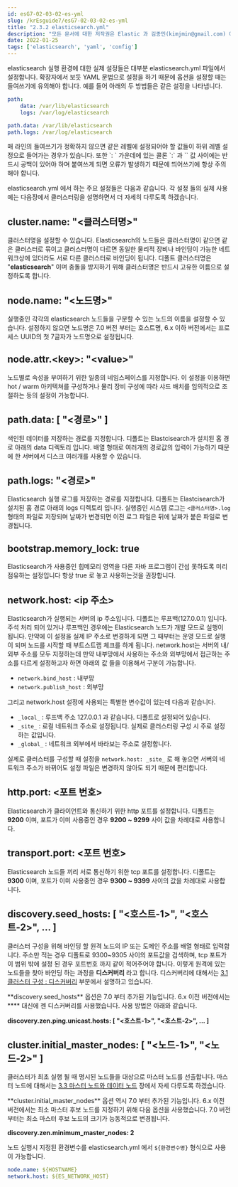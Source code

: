 ```yaml
---
id: esG7-02-03-02-es-yml
slug: /krEsguide7/esG7-02-03-02-es-yml
title: "2.3.2 elasticsearch.yml"
description: "모든 문서에 대한 저작권은 Elastic 과 김종민(kimjmin@gmail.com) 에게 있으며 허가되지 않은 무단 복제나 배포 및 출판을 금지합니다. 본 문서의 내용 및 포함된 자료를 인용하고자 하는 경우 출처를 명시하고 게재된 주소를 김종민(kimjmin@gmail.com)에게 알려주시기 바랍니다."
date: 2022-01-25
tags: ['elasticsearch', 'yaml', 'config']
---
```


elasticsearch 실행 환경에 대한 실제 설정들은 대부분 elasticsearch.yml 파일에서 설정합니다. 확장자에서 보듯 YAML 문법으로 설정을 하기 때문에 옵션을 설정할 때는 들여쓰기에 유의해야 합니다. 예를 들어 아래의 두 방법들은 같은 설정을 나타냅니다.

```yaml
path:
    data: /var/lib/elasticsearch
    logs: /var/log/elasticsearch
```

```yaml
path.data: /var/lib/elasticsearch
path.logs: /var/log/elasticsearch
```

<DocCallOut color="danger">
매 라인의 들여쓰기가 정확하지 않으면 같은 레벨에 설정되어야 할 값들이 하위 레벨 설정으로 들어가는 경우가 있습니다. 또한 `<key>: <value>` 가운데에 있는 콜론 `:` 과 `<value>` 값 사이에는 반드시 공백이 있어야 하며 붙여쓰게 되면 오류가 발생하기 때문에 띄어쓰기에 항상 주의해야 합니다.
</DocCallOut>

elasticsearch.yml 에서 하는 주요 설정들은 다음과 같습니다. 각 설정 들의 실제 사용 예는 다음장에서 클러스터링을 설명하면서 더 자세히 다루도록 하겠습니다.

## cluster.name: "\<클러스터명>"

클러스터명을 설정할 수 있습니다. Elasticsearch의 노드들은 클러스터명이 같으면 같은 클러스터로 묶이고 클러스터명이 다르면 동일한 물리적 장비나 바인딩이 가능한 네트워크상에 있더라도 서로 다른 클러스터로 바인딩이 됩니다. 디폴트 클러스터명은 "**elasticsearch**" 이며 충돌을 방지하기 위해 클러스터명은 반드시 고유한 이름으로 설정하도록 합니다.

## node.name: "\<노드명>"

실행중인 각각의 elasticsearch 노드들을 구분할 수 있는 노드의 이름을 설정할 수 있습니다. 설정하지 않으면 노드명은 7.0 버전 부터는 호스트명, 6.x 이하 버전에서는 프로세스 UUID의 첫 7글자가 노드명으로 설정됩니다.

## node.attr.\<key>: "\<value>"

노드별로 속성을 부여하기 위한 일종의 네임스페이스를 지정합니다. 이 설정을 이용하면 hot / warm 아키텍쳐를 구성하거나 물리 장비 구성에 따라 샤드 배치를 임의적으로 조절하는 등의 설정이 가능합니다.

## path.data: \[ "\<경로>" ]

색인된 데이터를 저장하는 경로를 지정합니다. 디폴트는 Elastcisearch가 설치된 홈 경로 아래의 data 디렉토리 입니다. 배열 형태로 여러개의 경로값의 입력이 가능하기 때문에 한 서버에서 디스크 여러개를 사용할 수 있습니다.

## path.logs: "\<경로>"

Elasticsearch 실행 로그를 저장하는 경로를 지정합니다. 디폴트는 Elastcisearch가 설치된 홈 경로 아래의 logs 디렉토리 입니다. 실행중인 시스템 로그는 `<클러스터명>.log` 형태의 파일로 저장되며 날짜가 변경되면 이전 로그 파일은 뒤에 날짜가 붙은 파일로 변경됩니다.

## bootstrap.memory_lock: true

Elasticsearch가 사용중인 힙메모리 영역을 다른 자바 프로그램이 간섭 못하도록 미리 점유하는 설정입니다 항상 true 로 놓고 사용하는것을 권장합니다.

## network.host: \<ip 주소>

Elasticsearch가 실행되는 서버의 ip 주소입니다. 디폴트는 루프백(127.0.0.1) 입니다. 주석 처리 되어 있거나 루프백인 경우에는 Elasticsearch 노드가 개발 모드로 실행이 됩니다. 만약에 이 설정을 실제 IP 주소로 변경하게 되면 그 때부터는 운영 모드로 실행이 되며 노드를 시작할 때 부트스트랩 체크를 하게 됩니다. network.host는 서버의 내/외부 주소를 모두 지정하는데 만약 내부망에서 사용하는 주소와 외부망에서 접근하는 주소를 다르게 설정하고자 하면 아래의 값 들을 이용해서 구분이 가능합니다.

* `network.bind_host` : 내부망
* `network.publish_host` : 외부망

그리고 network.host 설정에 사용되는 특별한 변수값이 있는데 다음과 같습니다.

* `_local_` : 루프백 주소 127.0.0.1 과 같습니다. 디폴트로 설정되어 있습니다.
* `_site_` : 로컬 네트워크 주소로 설정됩니다. 실제로 클러스터링 구성 시 주로 설정하는 값입니다.
* `_global_` : 네트워크 외부에서 바라보는 주소로 설정합니다.

실제로 클러스터를 구성할 때 설정을 `network.host: _site_` 로 해 놓으면 서버의 네트워크 주소가 바뀌어도 설정 파일은 변경하지 않아도 되기 때문에 편리합니다.

## http.port: \<포트 번호>

Elasticsearch가 클라이언트와 통신하기 위한 http 포트를 설정합니다. 디폴트는 **9200** 이며, 포트가 이미 사용중인 경우 **9200 \~ 9299** 사이 값을 차례대로 사용합니다.

## transport.port: \<포트 번호>

Elasticsearch 노드들 끼리 서로 통신하기 위한 tcp 포트를 설정합니다. 디폴트는 **9300** 이며, 포트가 이미 사용중인 경우 **9300 \~ 9399** 사이의 값을 차례대로 사용합니다.

## discovery.seed_hosts: \[ "\<호스트-1>", "\<호스트-2>", ... ]

클러스터 구성을 위해 바인딩 할 원격 노드의 IP 또는 도메인 주소를 배열 형태로 입력합니다. 주소만 적는 경우 디폴트로 9300\~9305 사이의 포트값을 검색하며, tcp 포트가 이 범위 밖에 설정 된 경우 포트번호 까지 같이 적어주어야 합니다. 이렇게 원격에 있는 노드들을 찾아 바인딩 하는 과정을 **디스커버리** 라고 합니다. 디스커버리에 대해서는 [3.1 클러스터 구성 : 디스커버리](../../03-cluster/3.1-cluster-settings.md#discovery) 부분에서 설명하고 있습니다.

<DocCallOut color="warning">
**discovery.seed_hosts** 옵션은 7.0 부터 추가된 기능입니다. 6.x 이전 버전에서는 **** 대신에 젠 디스커버리를 사용했습니다. 사용 방법은 아래와 같습니다.

**discovery.zen.ping.unicast.hosts: \[ "\<호스트-1>", "\<호스트-2>", ... ]**
</DocCallOut>


## cluster.initial_master_nodes: \[ "\<노드-1>", "\<노드-2>" ]

클러스터가 최초 실행 될 때 명시된 노드들을 대상으로 마스터 노드를 선출합니다. 마스터 노드에 대해서는 [3.3 마스터 노드와 데이터 노드](../../03-cluster/3.3-master-and-data-nodes.md) 장에서 자세 다루도록 하겠습니다.

<DocCallOut color="warning">
**cluster.initial_master_nodes** 옵션 역시 7.0 부터 추가된 기능입니다. 6.x 이전 버전에서는 최소 마스터 후보 노드를 지정하기 위해 다음 옵션을 사용했습니다. 7.0 버전 부터는 최소 마스터 후보 노드의 크기가 능동적으로 변경됩니다.

**discovery.zen.minimum_master_nodes: 2**
</DocCallOut>

노드 실행시 지정된 환경변수를 elasticsearch.yml 에서 `${환경변수명}` 형식으로 사용이 가능합니다.

```yaml
node.name: ${HOSTNAME}
network.host: ${ES_NETWORK_HOST}
```
